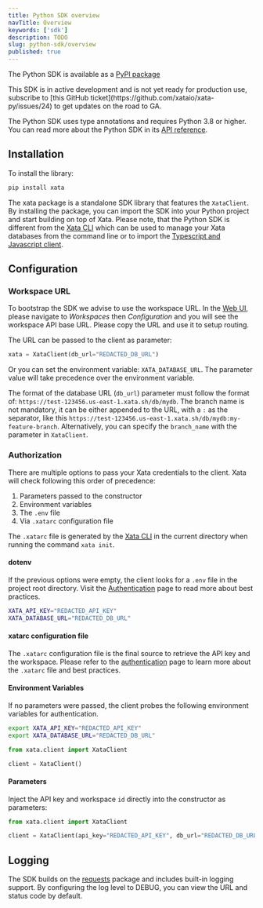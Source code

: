 ```yaml
---
title: Python SDK overview
navTitle: Overview
keywords: ['sdk']
description: TODO
slug: python-sdk/overview
published: true
---
```


The Python SDK is available as a [PyPI package](https://pypi.org/project/xata/)

<Alert status="warning">
  This SDK is in active development and is not yet ready for production use, subscribe to [this GitHub
  ticket](https://github.com/xataio/xata-py/issues/24) to get updates on the road to GA.
</Alert>

The Python SDK uses type annotations and requires Python 3.8 or higher. You can read more about the Python SDK in its [API reference](https://xata-py.readthedocs.io).

## Installation

To install the library:

```bash
pip install xata
```

The xata package is a standalone SDK library that features the `XataClient`. By installing the package, you can import the SDK into your Python project and start building on top of Xata. Please note, that the Python SDK is different from the [Xata CLI](/getting-started/installation#install-the-xata-cli) which can be used to manage your Xata databases from the command line or to import the [Typescript and Javascript client](/typescript-client/overview).

## Configuration

### Workspace URL

To bootstrap the SDK we advise to use the workspace URL. In the [Web UI](https://app.xata.io), please navigate to _Workspaces_ then _Configuration_ and you will see the workspace API base URL. Please copy the URL and use it to setup routing.

The URL can be passed to the client as parameter:

```py
xata = XataClient(db_url="REDACTED_DB_URL")
```

Or you can set the environment variable: `XATA_DATABASE_URL`. The parameter value will take precedence over the environment variable.

The format of the database URL (`db_url`) parameter must follow the format of: `https://test-123456.us-east-1.xata.sh/db/mydb`. The branch name is not mandatory, it can be either appended to the URL, with a `:` as the separator, like this `https://test-123456.us-east-1.xata.sh/db/mydb:my-feature-branch`. Alternatively, you can specify the `branch_name` with the parameter in `XataClient`.

### Authorization

There are multiple options to pass your Xata credentials to the client. Xata will check following this order of precedence:

1. Parameters passed to the constructor
1. Environment variables
1. The `.env` file
1. Via `.xatarc` configuration file

The `.xatarc` file is generated by the [Xata CLI](/getting-started/installation#install-the-xata-cli) in the current directory when running the command `xata init`.

#### dotenv

If the previous options were empty, the client looks for a `.env` file in the project root directory. Visit the [Authentication][0] page to read more about best practices.

```bash
XATA_API_KEY="REDACTED_API_KEY"
XATA_DATABASE_URL="REDACTED_DB_URL"
```

#### xatarc configuration file

The `.xatarc` configuration file is the final source to retrieve the API key and the workspace.
Please refer to the [authentication][0] page to learn more about the `.xatarc` file and best practices.

#### Environment Variables

If no parameters were passed, the client probes the following environment variables for authentication.

```bash
export XATA_API_KEY="REDACTED_API_KEY"
export XATA_DATABASE_URL="REDACTED_DB_URL"
```

```python
from xata.client import XataClient

client = XataClient()
```

#### Parameters

Inject the API key and workspace `id` directly into the constructor as parameters:

```python
from xata.client import XataClient

client = XataClient(api_key="REDACTED_API_KEY", db_url="REDACTED_DB_URL")
```

## Logging

The SDK builds on the [requests](https://pypi.org/project/requests/) package and includes built-in logging support. By configuring the log level to DEBUG, you can view the URL and status code by default.

[0]: /getting-started/cli#authentication
